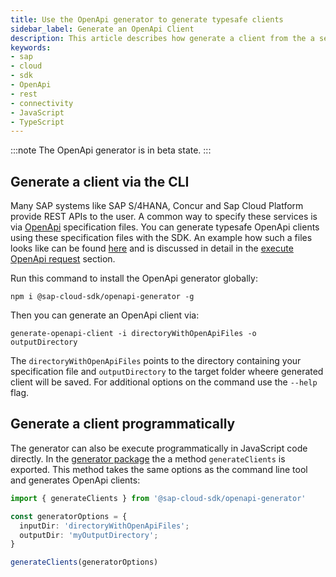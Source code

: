 ```yaml
---
title: Use the OpenApi generator to generate typesafe clients
sidebar_label: Generate an OpenApi Client
description: This article describes how generate a client from the a service definition and how to use the client.
keywords:
- sap
- cloud
- sdk
- OpenApi
- rest
- connectivity
- JavaScript
- TypeScript
---
```



:::note
The OpenApi generator is in beta state.
:::

## Generate a client via the CLI

Many SAP systems like SAP S/4HANA, Concur and Sap Cloud Platform provide REST APIs to the user.
A common way to specify these services is via [OpenApi](../overview) specification files.
You can generate typesafe OpenApi clients using these specification files with the SDK.
An example how such a files looks like can be found [here](https://github.com/SAP/cloud-sdk-js/blob/main/test-resources/rest-service-specs/test-service.json) and is discussed in detail in the [execute OpenApi request](./execute-openapi-request) section.

Run this command to install the OpenApi generator globally:
```
npm i @sap-cloud-sdk/openapi-generator -g
```

Then you can generate an OpenApi client via:

```
generate-openapi-client -i directoryWithOpenApiFiles -o outputDirectory
```

The `directoryWithOpenApiFiles` points to the directory containing your specification file and `outputDirectory` to the target folder wheere generated client will be saved.
For additional options on the command use the `--help` flag.

## Generate a client programmatically

The generator can also be execute programmatically in JavaScript code directly.
In the [generator package](https://github.com/SAP/cloud-sdk-js/tree/main/packages/openapi-generator) the a method `generateClients` is exported.
This method takes the same options as the command line tool and generates OpenApi clients:

```ts
import { generateClients } from '@sap-cloud-sdk/openapi-generator'

const generatorOptions = {
  inputDir: 'directoryWithOpenApiFiles';
  outputDir: 'myOutputDirectory';
}

generateClients(generatorOptions)
```


